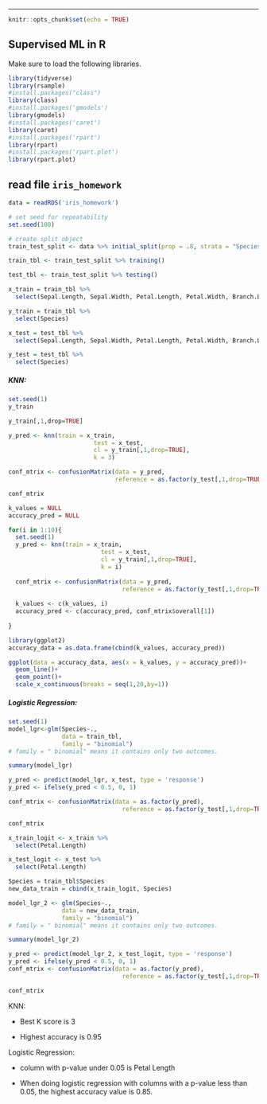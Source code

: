 
---

```{r setup, include=FALSE}
knitr::opts_chunk$set(echo = TRUE)
```

## Supervised ML in R

Make sure to load the following libraries.

```{r}
library(tidyverse)
library(rsample)
#install.packages("class")
library(class)
#install.packages('gmodels')
library(gmodels)
#install.packages('caret')
library(caret)
#install.packages('rpart')
library(rpart)
#install.packages('rpart.plot')
library(rpart.plot)
```

## read file `iris_homework`

```{r}
data = readRDS('iris_homework')
```

```{r}
# set seed for repeatability
set.seed(100)

# create split object 
train_test_split <- data %>% initial_split(prop = .8, strata = "Species")

train_tbl <- train_test_split %>% training()

test_tbl <- train_test_split %>% testing()

x_train = train_tbl %>% 
  select(Sepal.Length, Sepal.Width, Petal.Length, Petal.Width, Branch.Length, Branch.Width)

y_train = train_tbl %>%
  select(Species)

x_test = test_tbl %>%
  select(Sepal.Length, Sepal.Width, Petal.Length, Petal.Width, Branch.Length, Branch.Width)

y_test = test_tbl %>%
  select(Species)

```

##### KNN:

```{r}
set.seed(1)
y_train
```

```{r}
y_train[,1,drop=TRUE]
```

```{r}

y_pred <- knn(train = x_train,
                        test = x_test,
                        cl = y_train[,1,drop=TRUE],
                        k = 3)

conf_mtrix <- confusionMatrix(data = y_pred, 
                              reference = as.factor(y_test[,1,drop=TRUE]))

conf_mtrix
```

```{r}

k_values = NULL
accuracy_pred = NULL

for(i in 1:10){
  set.seed(1)
  y_pred <- knn(train = x_train,
                          test = x_test,
                          cl = y_train[,1,drop=TRUE],
                          k = i)
  
  conf_mtrix <- confusionMatrix(data = y_pred, 
                                reference = as.factor(y_test[,1,drop=TRUE]))
  
  k_values <- c(k_values, i)
  accuracy_pred <- c(accuracy_pred, conf_mtrix$overall[1])
  
}
```

```{r}
library(ggplot2)
accuracy_data = as.data.frame(cbind(k_values, accuracy_pred))

ggplot(data = accuracy_data, aes(x = k_values, y = accuracy_pred))+
  geom_line()+
  geom_point()+
  scale_x_continuous(breaks = seq(1,20,by=1))
```

##### Logistic Regression:

```{r}
set.seed(1)
model_lgr<-glm(Species~.,
               data = train_tbl,
               family = "binomial")
# family = " binomial" means it contains only two outcomes.

summary(model_lgr)
```

```{r}
y_pred <- predict(model_lgr, x_test, type = 'response')
y_pred <- ifelse(y_pred < 0.5, 0, 1)

conf_mtrix <- confusionMatrix(data = as.factor(y_pred), 
                                reference = as.factor(y_test[,1,drop=TRUE]))

conf_mtrix
```

```{r}
x_train_logit <- x_train %>%
  select(Petal.Length)

x_test_logit <- x_test %>% 
  select(Petal.Length)
```

```{r}
Species = train_tbl$Species
new_data_train = cbind(x_train_logit, Species)

model_lgr_2 <- glm(Species~.,
               data = new_data_train,
               family = "binomial")
# family = " binomial" means it contains only two outcomes.

summary(model_lgr_2)

```

```{r}
y_pred <- predict(model_lgr_2, x_test_logit, type = 'response')
y_pred <- ifelse(y_pred < 0.5, 0, 1)
conf_mtrix <- confusionMatrix(data = as.factor(y_pred), 
                                reference = as.factor(y_test[,1,drop=TRUE]))

conf_mtrix
```

KNN:

-   Best K score is 3 

-   Highest accuracy is 0.95

Logistic Regression:

-   column with p-value under 0.05 is Petal Length

-   When doing logistic regression with columns with a p-value less than 0.05, the highest accuracy value is 0.85.
